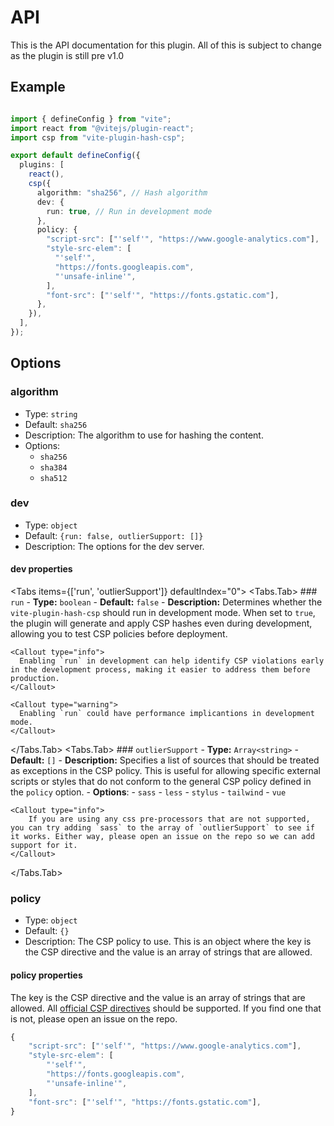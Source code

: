 
# API
This is the API documentation for this plugin. 
<Callout type="warning">
    All of this is subject to change as the plugin is still pre v1.0
</Callout>

## Example
```ts

import { defineConfig } from "vite";
import react from "@vitejs/plugin-react";
import csp from "vite-plugin-hash-csp";

export default defineConfig({
  plugins: [
    react(),
    csp({
      algorithm: "sha256", // Hash algorithm
      dev: {
        run: true, // Run in development mode
      },
      policy: {
        "script-src": ["'self'", "https://www.google-analytics.com"],
        "style-src-elem": [
          "'self'",
          "https://fonts.googleapis.com",
          "'unsafe-inline'",
        ],
        "font-src": ["'self'", "https://fonts.gstatic.com"],
      },
    }),
  ],
});

```

## Options

### algorithm
- Type: `string`
- Default: `sha256`
- Description: The algorithm to use for hashing the content.
- Options:
  - `sha256`
  - `sha384`
  - `sha512`


### dev
- Type: `object`
- Default: `{run: false, outlierSupport: []}`
- Description: The options for the dev server.

#### dev properties

<Tabs items={['run', 'outlierSupport']} defaultIndex="0">
  <Tabs.Tab>
    ### `run`
    - **Type:** `boolean`
    - **Default:** `false`
    - **Description:** Determines whether the `vite-plugin-hash-csp` should run in development mode. When set to `true`, the plugin will generate and apply CSP hashes even during development, allowing you to test CSP policies before deployment.

    <Callout type="info">
      Enabling `run` in development can help identify CSP violations early in the development process, making it easier to address them before production.
    </Callout>

    <Callout type="warning">
      Enabling `run` could have performance implicantions in development mode.
    </Callout>

  </Tabs.Tab>
  <Tabs.Tab>
    ### `outlierSupport`
    - **Type:** `Array<string>`
    - **Default:** `[]`
    - **Description:** Specifies a list of sources that should be treated as exceptions in the CSP policy. This is useful for allowing specific external scripts or styles that do not conform to the general CSP policy defined in the `policy` option.
    - **Options**:
      - `sass`
      - `less`
      - `stylus`
      - `tailwind`
      - `vue`

    <Callout type="info">
        If you are using any css pre-processors that are not supported, you can try adding `sass` to the array of `outlierSupport` to see if it works. Either way, please open an issue on the repo so we can add support for it.
    </Callout>
  </Tabs.Tab>
</Tabs>

### policy
- Type: `object`
- Default: `{}`
- Description: The CSP policy to use. This is an object where the key is the CSP directive and the value is an array of strings that are allowed.

#### policy properties
The key is the CSP directive and the value is an array of strings that are allowed.
All [official CSP directives](https://developer.mozilla.org/en-US/docs/Web/HTTP/Headers/Content-Security-Policy#directives) should be supported. If you find one that is not, please open an issue on the repo.

```ts
{
    "script-src": ["'self'", "https://www.google-analytics.com"],
    "style-src-elem": [
        "'self'",
        "https://fonts.googleapis.com",
        "'unsafe-inline'",
    ],
    "font-src": ["'self'", "https://fonts.gstatic.com"],
}
